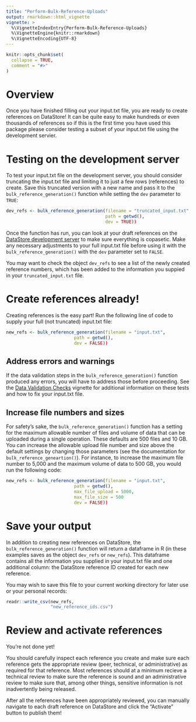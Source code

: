 ```yaml
---
title: "Perform-Bulk-Reference-Uploads"
output: rmarkdown::html_vignette
vignette: >
  %\VignetteIndexEntry{Perform-Bulk-Reference-Uploads}
  %\VignetteEngine{knitr::rmarkdown}
  %\VignetteEncoding{UTF-8}
---
```


```r
knitr::opts_chunk$set(
  collapse = TRUE,
  comment = "#>"
)
```

# Overview
Once you have finished filling out your input.txt file, you are ready to create references on DataStore! It can be quite easy to make hundreds or even thousands of references so if this is the first time you have used this package please consider testing a subset of your input.txt file using the development servier.

# Testing on the development server

To test your input.txt file on the development server, you should consider truncating the input.txt file and limiting it to just a few rows (references) to create. Save this truncated version with a new name and pass it to the `bulk_reference_generation()` function while setting the `dev` parameter to `TRUE`:

```r

dev_refs <- bulk_reference_generation(filename = "truncated_input.txt",
                                      path = getwd(),
                                      dev = TRUE))
```
Once the function has run, you can look at your draft references on the [DataStore development server](https://irmadev.nps.gov/DataStore/) to make sure everything is copasetic. Make any necessary adjustments to your full input.txt file before using it with the `bulk_reference_generation()` with the `dev` parameter set to `FALSE`.

You may want to check the object `dev_refs` to see a list of the newly created reference numbers, which has been added to the information you suppied in your `truncated_input.txt` file.

# Create references already!
Creating references is the easy part! Run the following line of code to supply your full (not truncated) input.txt file:

```r
new_refs <- bulk_reference_generation(filename = "input.txt",
                          path = getwd(),
                          dev = FALSE))
```

## Address errors and warnings
If the data validation steps in the `bulk_reference_generation()` function produced any errors, you will have to address those before proceeding. See the [Data Validation Checks](05_Data-Validation-Checks.html) vignette for additional information on these tests and how to fix your input.txt file.

## Increase file numbers and sizes
For safety's sake, the `bulk_reference_generation()` function has a setting for the maximum allowable number of files and volume of data that can be uploaded during a single operation. These defaults are 500 files and 10 GB. You can increase the allowable upload file number and size above the default settings by changing those parameters (see the documentation for `bulk_reference_geneartion()`). For instance, to increase the maximum file number to 5,000 and the maximum volume of data to 500 GB, you would run the following code:

```r
new_refs <- bulk_reference_generation(filename = "input.txt",
                          path = getwd(),
                          max_file_upload = 5000,
                          max_file_size = 500
                          dev = FALSE))
```

# Save your output
In addition to creating new references on DataStore, the `bulk_reference_generation()` function will return a dataframe in R (in these examples saves as the object `dev_refs` or `new_refs`). This dataframe contains all the information you supplied in your input.txt file and one additional column: the DataStore reference ID created for each new reference. 

You may wish to save this file to your current working directory for later use or your personal records:

```r
readr::write_csv(new_refs,
                 "new_reference_ids.csv")
```

# Review and activate references
You're not done yet! 

You should carefully inspect each reference you create and make sure each reference gets the appropriate review (peer, technical, or administrative) as required for that reference. Most references should at a minimum recieve a technical review to make sure the reference is sound and an administrative review to make sure that, among other things, sensitive information is not inadvertently being released.

After all the references have been appropriately reviewed, you can manually navigate to each draft reference on DataStore and click the "Activate" button to publish them!
